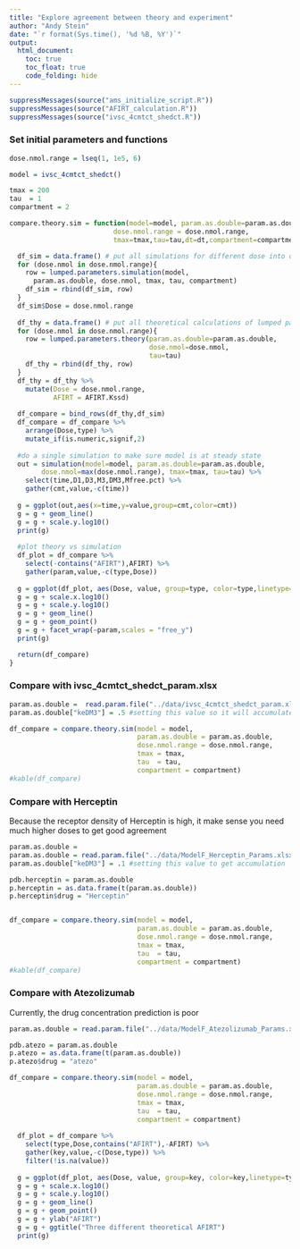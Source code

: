 ```yaml
---
title: "Explore agreement between theory and experiment"
author: "Andy Stein"
date: "`r format(Sys.time(), '%d %B, %Y')`"
output:
  html_document:
    toc: true
    toc_float: true
    code_folding: hide
---
```


```r
suppressMessages(source("ams_initialize_script.R"))
suppressMessages(source("AFIRT_calculation.R"))
suppressMessages(source("ivsc_4cmtct_shedct.R"))
```

### Set initial parameters and functions

```r
dose.nmol.range = lseq(1, 1e5, 6)

model = ivsc_4cmtct_shedct()

tmax = 200
tau  = 1
compartment = 2

compare.theory.sim = function(model=model, param.as.double=param.as.double,
                          dose.nmol.range = dose.nmol.range,
                          tmax=tmax,tau=tau,dt=dt,compartment=compartment) {

  df_sim = data.frame() # put all simulations for different dose into one data frame
  for (dose.nmol in dose.nmol.range){
    row = lumped.parameters.simulation(model,
      param.as.double, dose.nmol, tmax, tau, compartment)
    df_sim = rbind(df_sim, row)
  }
  df_sim$Dose = dose.nmol.range
  
  df_thy = data.frame() # put all theoretical calculations of lumped parameters at different dose together
  for (dose.nmol in dose.nmol.range){
    row = lumped.parameters.theory(param.as.double=param.as.double, 
                                   dose.nmol=dose.nmol, 
                                   tau=tau)
    df_thy = rbind(df_thy, row)
  }
  df_thy = df_thy %>%
    mutate(Dose = dose.nmol.range,
           AFIRT = AFIRT.Kssd)
  
  df_compare = bind_rows(df_thy,df_sim)
  df_compare = df_compare %>%
    arrange(Dose,type) %>%
    mutate_if(is.numeric,signif,2)
    
  #do a single simulation to make sure model is at steady state
  out = simulation(model=model, param.as.double=param.as.double, 
        dose.nmol=max(dose.nmol.range), tmax=tmax, tau=tau) %>%
    select(time,D1,D3,M3,DM3,Mfree.pct) %>%
    gather(cmt,value,-c(time))
  
  g = ggplot(out,aes(x=time,y=value,group=cmt,color=cmt))
  g = g + geom_line()
  g = g + scale.y.log10()
  print(g)
  
  #plot theory vs simulation
  df_plot = df_compare %>%
    select(-contains("AFIRT"),AFIRT) %>%
    gather(param,value,-c(type,Dose))
  
  g = ggplot(df_plot, aes(Dose, value, group=type, color=type,linetype=type))
  g = g + scale.x.log10()
  g = g + scale.y.log10()
  g = g + geom_line()
  g = g + geom_point()
  g = g + facet_wrap(~param,scales = "free_y")
  print(g)

  return(df_compare)
}
```

### Compare with ivsc_4cmtct_shedct_param.xlsx
```r
param.as.double =  read.param.file("../data/ivsc_4cmtct_shedct_param.xlsx")
param.as.double["keDM3"] = .5 #setting this value so it will accumulate

df_compare = compare.theory.sim(model = model,
                                param.as.double = param.as.double,
                                dose.nmol.range = dose.nmol.range,
                                tmax = tmax,
                                tau  = tau,
                                compartment = compartment)
#kable(df_compare)


```

### Compare with Herceptin
Because the receptor density of Herceptin is high, it make sense you need much higher doses to get good agreement

```r

param.as.double = 
param.as.double = read.param.file("../data/ModelF_Herceptin_Params.xlsx")
param.as.double["keDM3"] = .1 #setting this value to get accumulation

pdb.herceptin = param.as.double
p.herceptin = as.data.frame(t(param.as.double))
p.herceptin$drug = "Herceptin"


df_compare = compare.theory.sim(model = model,
                                param.as.double = param.as.double,
                                dose.nmol.range = dose.nmol.range,
                                tmax = tmax,
                                tau  = tau,
                                compartment = compartment)
#kable(df_compare)

```

### Compare with Atezolizumab
Currently, the drug concentration prediction is poor
```r
param.as.double = read.param.file("../data/ModelF_Atezolizumab_Params.xlsx")

pdb.atezo = param.as.double
p.atezo = as.data.frame(t(param.as.double))
p.atezo$drug = "atezo"

df_compare = compare.theory.sim(model = model,
                                param.as.double = param.as.double,
                                dose.nmol.range = dose.nmol.range,
                                tmax = tmax,
                                tau  = tau,
                                compartment = compartment) 
  
  df_plot = df_compare %>%
    select(type,Dose,contains("AFIRT"),-AFIRT) %>%
    gather(key,value,-c(Dose,type)) %>%
    filter(!is.na(value))
  
  g = ggplot(df_plot, aes(Dose, value, group=key, color=key,linetype=type))
  g = g + scale.x.log10()
  g = g + scale.y.log10()
  g = g + geom_line()
  g = g + geom_point()
  g = g + ylab("AFIRT")
  g = g + ggtitle("Three different theoretical AFIRT")
  print(g)
```




<!-- ### Start from Herceptin case and set a few parameters to atezo values until the issues matching AFIRT reproduce. -->

<!-- The parameters below are the ones that I changed (from Herceptin to Atezo) to reproduce the issue.  In particular, there is now distribution of M and DM between tumor and tissue and the koff rates are slower.  I think this means that the quasi-equilibrium assumption may no longer be valid, here, and so the model overpredicts the inhibition.  This is cool!!! -->

<!-- But I still don't understand why the concentrations don't match -->

<!-- ```{r, warning=FALSE} -->
<!-- pdb.mixed = pdb.herceptin -->

<!-- #keep adding variables until something goes wrong -->
<!-- vars.atezo = c( -->
<!--                # "keD1","k12D","k21D","VD1","k13D","k31D","CL","Q","VD2", -->
<!--                 "kon3","koff3","Kd","kon1","koff1", -->
<!--                # "ksynM1","ksynM3","M30","M10", -->
<!--                # "kshedM3","kshedDM3", -->
<!--                # "kshedM1","kshedDM1", -->
<!--                # "keM3","keDM3", -->
<!--                # "keM1","keDM1", -->
<!--                # "keS1","keDS1", -->
<!--                # "MWS","MWM","S10","S1acc", -->
<!--                # "k13S","k13DS","k31S","k31DS", -->
<!--                "k13M","k13DM","k31M","k31DM") -->

<!-- pdb.mixed[vars.atezo] = pdb.atezo[vars.atezo] -->
<!-- p.mixed = as.data.frame(t(pdb.mixed)) -->
<!-- p.mixed$drug = "mixed" -->

<!-- p.compare = bind_rows(p.atezo,p.mixed,p.herceptin)  -->
<!-- drug      = p.compare$drug -->
<!-- p.compare = t(p.compare) -->
<!-- colnames(p.compare) = drug -->
<!-- kable(p.compare[rownames(p.compare) %in% vars.atezo,]) -->

<!-- df_compare = compare.theory.sim(model = model, -->
<!--                                 param.as.double = pdb.mixed, -->
<!--                                 dose.nmol.range = dose.nmol.range, -->
<!--                                 tmax = tmax, -->
<!--                                 tau  = tau, -->
<!--                                 compartment = compartment)  -->

<!--   df_plot = df_compare %>% -->
<!--     select(-AFIRT.Kss,-AFIRT.Kd,-AFIRT.Kssd) %>% -->
<!--     gather(param,value,-c(type,Dose)) -->

<!--   g = ggplot(df_plot, aes(Dose, value, group=type, color=type,linetype=type)) -->
<!--   g = g + scale.x.log10() -->
<!--   g = g + scale.y.log10() -->
<!--   g = g + geom_line() -->
<!--   g = g + geom_point() -->
<!--   g = g + facet_wrap(~param,scales = "free_y") -->
<!--   print(g) -->

<!-- ``` -->

